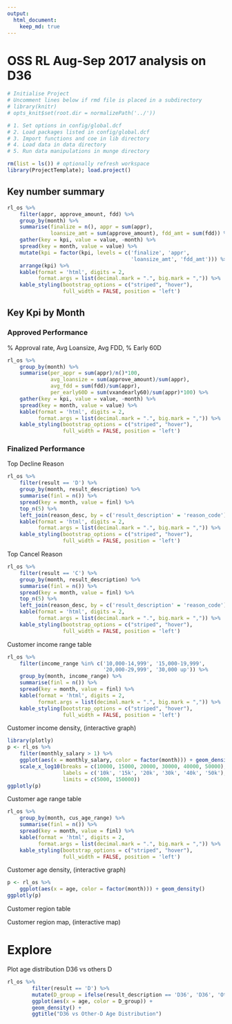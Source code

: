 ```yaml
---
output: 
  html_document:
    keep_md: true
---
```


# OSS RL Aug-Sep 2017 analysis on D36

```r
# Initialise Project
# Uncomment lines below if rmd file is placed in a subdirectory
# library(knitr)
# opts_knit$set(root.dir = normalizePath('../')) 
```

```r
# 1. Set options in config/global.dcf
# 2. Load packages listed in config/global.dcf
# 3. Import functions and coe in lib directory
# 4. Load data in data directory
# 5. Run data manipulations in munge directory 

rm(list = ls()) # optionally refresh workspace
library(ProjectTemplate); load.project()
```             

## Key number summary
```r
rl_os %>%
    filter(appr, approve_amount, fdd) %>%
    group_by(month) %>%
    summarise(finalize = n(), appr = sum(appr), 
              loansize_amt = sum(approve_amount), fdd_amt = sum(fdd)) %>%
    gather(key = kpi, value = value, -month) %>%
    spread(key = month, value = value) %>%
    mutate(kpi = factor(kpi, levels = c('finalize', 'appr', 
                                        'loansize_amt', 'fdd_amt'))) %>%
    arrange(kpi) %>%
    kable(format = 'html', digits = 2,
          format.args = list(decimal.mark = ".", big.mark = ",")) %>%
    kable_styling(bootstrap_options = c("striped", "hover"),
                  full_width = FALSE, position = 'left')
```

## Key Kpi by Month
### Approved Performance

% Approval rate, Avg Loansize, Avg FDD, % Early 60D
```r
rl_os %>%
    group_by(month) %>%
    summarise(per_appr = sum(appr)/n()*100, 
              avg_loansize = sum(approve_amount)/sum(appr),
              avg_fdd = sum(fdd)/sum(appr), 
              per_early60D = sum(vxandearly60)/sum(appr)*100) %>%
    gather(key = kpi, value = value, -month) %>%
    spread(key = month, value = value) %>%
    kable(format = 'html', digits = 2,
          format.args = list(decimal.mark = ".", big.mark = ",")) %>%
    kable_styling(bootstrap_options = c("striped", "hover"),
                  full_width = FALSE, position = 'left')
```

### Finalized Performance
Top Decline Reason
```r
rl_os %>%
    filter(result == 'D') %>%
    group_by(month, result_description) %>%
    summarise(finl = n()) %>%
    spread(key = month, value = finl) %>%
    top_n(5) %>%
    left_join(reason_desc, by = c('result_description' = 'reason_code')) %>%
    kable(format = 'html', digits = 2,
          format.args = list(decimal.mark = ".", big.mark = ",")) %>%
    kable_styling(bootstrap_options = c("striped", "hover"),
                  full_width = FALSE, position = 'left')
```

Top Cancel Reason
```r
rl_os %>%
    filter(result == 'C') %>%
    group_by(month, result_description) %>%
    summarise(finl = n()) %>%
    spread(key = month, value = finl) %>%
    top_n(5) %>%
    left_join(reason_desc, by = c('result_description' = 'reason_code')) %>%
    kable(format = 'html', digits = 2,
          format.args = list(decimal.mark = ".", big.mark = ",")) %>%
    kable_styling(bootstrap_options = c("striped", "hover"),
                  full_width = FALSE, position = 'left')
```

Customer income range table
```r
rl_os %>%
    filter(income_range %in% c('10,000-14,999', '15,000-19,999', 
                               '20,000-29,999', '30,000 up')) %>%
    group_by(month, income_range) %>%
    summarise(finl = n()) %>%
    spread(key = month, value = finl) %>%
    kable(format = 'html', digits = 2,
          format.args = list(decimal.mark = ".", big.mark = ",")) %>%
    kable_styling(bootstrap_options = c("striped", "hover"),
                  full_width = FALSE, position = 'left')
```

Customer income density, (interactive graph)
```r
library(plotly)
p <- rl_os %>%
    filter(monthly_salary > 1) %>%
    ggplot(aes(x = monthly_salary, color = factor(month))) + geom_density() +
    scale_x_log10(breaks = c(10000, 15000, 20000, 30000, 40000, 50000), 
                  labels = c('10k', '15k', '20k', '30k', '40k', '50k'),
                  limits = c(5000, 150000))
ggplotly(p)
```

Customer age range table
```r
rl_os %>%
    group_by(month, cus_age_range) %>%
    summarise(finl = n()) %>%
    spread(key = month, value = finl) %>%
    kable(format = 'html', digits = 2,
          format.args = list(decimal.mark = ".", big.mark = ",")) %>%
    kable_styling(bootstrap_options = c("striped", "hover"),
                  full_width = FALSE, position = 'left')
```

Customer age density, (interactive graph)
```r
p <- rl_os %>%
    ggplot(aes(x = age, color = factor(month))) + geom_density()
ggplotly(p)
```

Customer region table

Customer region map, (interactive map)

# Explore
Plot age distribution D36 vs others D

```r
rl_os %>%
        filter(result == 'D') %>%
        mutate(D_group = ifelse(result_description == 'D36', 'D36', 'Oth-D')) %>%
        ggplot(aes(x = age, color = D_group)) +
        geom_density() +
        ggtitle("D36 vs Other-D Age Distribution")
```
